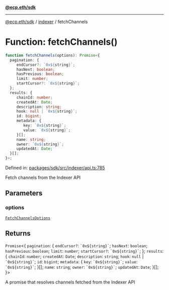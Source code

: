 [**@ecp.eth/sdk**](../../index.mdx)

***

[@ecp.eth/sdk](/sdk-reference/index.mdx) / [indexer](/sdk-reference/indexer/index.mdx) / fetchChannels

# Function: fetchChannels()

```ts
function fetchChannels(options): Promise<{
  pagination: {
     endCursor?: `0x${string}`;
     hasNext: boolean;
     hasPrevious: boolean;
     limit: number;
     startCursor?: `0x${string}`;
  };
  results: {
     chainId: number;
     createdAt: Date;
     description: string;
     hook: null | `0x${string}`;
     id: bigint;
     metadata: {
        key: `0x${string}`;
        value: `0x${string}`;
     }[];
     name: string;
     owner: `0x${string}`;
     updatedAt: Date;
  }[];
}>;
```

Defined in: [packages/sdk/src/indexer/api.ts:785](https://github.com/ecp-eth/comments-monorepo/blob/main/packages/sdk/src/indexer/api.ts#L785)

Fetch channels from the Indexer API

## Parameters

### options

[`FetchChannelsOptions`](/sdk-reference/indexer/type-aliases/FetchChannelsOptions.mdx)

## Returns

`Promise`\<\{
  `pagination`: \{
     `endCursor?`: `` `0x${string}` ``;
     `hasNext`: `boolean`;
     `hasPrevious`: `boolean`;
     `limit`: `number`;
     `startCursor?`: `` `0x${string}` ``;
  \};
  `results`: \{
     `chainId`: `number`;
     `createdAt`: `Date`;
     `description`: `string`;
     `hook`: `null` \| `` `0x${string}` ``;
     `id`: `bigint`;
     `metadata`: \{
        `key`: `` `0x${string}` ``;
        `value`: `` `0x${string}` ``;
     \}[];
     `name`: `string`;
     `owner`: `` `0x${string}` ``;
     `updatedAt`: `Date`;
  \}[];
\}\>

A promise that resolves channels fetched from the Indexer API
